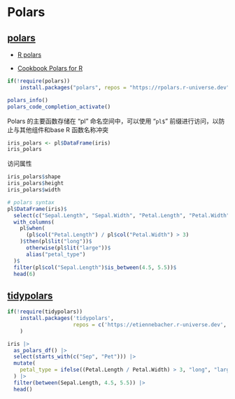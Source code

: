 # Polars

## [polars](https://docs.pola.rs/)

-   [R polars](https://pola-rs.github.io/r-polars/)

-   [Cookbook Polars for R](https://ddotta.github.io/cookbook-rpolars/)

```r
if(!require(polars))
    install.packages("polars", repos = "https://rpolars.r-universe.dev")

polars_info()
polars_code_completion_activate()
```

Polars 的主要函数存储在 “pl” 命名空间中，可以使用 “`pl$`” 前缀进行访问，以防止与其他组件和base R 函数名称冲突

```r
iris_polars <- pl$DataFrame(iris)
iris_polars
```

访问属性

```r
iris_polars$shape
iris_polars$height
iris_polars$width

# polars syntax
pl$DataFrame(iris)$
  select(c("Sepal.Length", "Sepal.Width", "Petal.Length", "Petal.Width"))$
  with_columns(
    pl$when(
      (pl$col("Petal.Length") / pl$col("Petal.Width") > 3)
    )$then(pl$lit("long"))$
      otherwise(pl$lit("large"))$
      alias("petal_type")
  )$
  filter(pl$col("Sepal.Length")$is_between(4.5, 5.5))$
  head(6)
```

## [tidypolars](https://tidypolars.etiennebacher.com/)

```r
if(!require(tidypolars))
    install.packages('tidypolars',
                     repos = c('https://etiennebacher.r-universe.dev', getOption("repos"))
    )

iris |> 
  as_polars_df() |> 
  select(starts_with(c("Sep", "Pet"))) |> 
  mutate(
    petal_type = ifelse((Petal.Length / Petal.Width) > 3, "long", "large")
  ) |> 
  filter(between(Sepal.Length, 4.5, 5.5)) |> 
  head()
```
